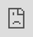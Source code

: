 ```yaml
---
author: Kai Magnus Müller
pubDatetime: 2018-02-02T15:22:00Z
title: OpenMoji
highlight: false
draft: false
tags:
    - university project
    - featured
ogImage: ''
semesterDate: Winter 2017
course: OpenMoji
description: A special course by Benjamin Groß and Daniel Utz. During this course, students developed an understanding for iconography, a set of design guidelines for emoji and finally, a set of independent emoji – the OpenMoji library.
---
```



<div style="" class="openmoji-iframe">
	<iframe
		src="https://www.openmoji.org/library/"
		frameborder="0"
		style="position:absolute;top:0;left:0;width:100%;height:100%; border:1px solid var(--color-text); background:white"></iframe>
</div>

Visit the [OpenMoji Library](https://www.openmoji.org/library/)

## Introduction

Why is the design of new emoji left to tech giants?
Emoji break language barriers and make communication of emotions more efficient and have become an important part of our daily communication worldwide. Too important to be left out of their users hands. OpenMoji is an open source emoji library and an attempt to democratize emoji. Everyone is invited to submit new emoji and improve the library.

## Project

At its core, the course titled "Open Source / Emoji" is a lesson in iconography and collaboration. At first simple pixel icons resembling the original emoji drawn by Shigetaka Kurita[^1] were created with focus on the essential features of objects. Gradually, additional elements were introduced and the icons got more complex. After each iteration we got together to discuss our icons and decisions.

<Figure
	alt="Drawing pixel icons sharpens perception of the most essential parts of objects. Next up: black and white vector icons with less restrictions on dimensions and vector icons with color. To the right the official light bulb emoji adhering to our style guide. (Not created by me.)"
	src="https://res.cloudinary.com/dm3a0qioc/image/upload/v1678049688/emoji-stages-2_xczbpp.png"
	aspectRatio="2880:720"></Figure>

## Style Guide

At this point we started our work on the OpenMoji library. To account for the amount of students involved and the size of our planned library a common style guide was needed to make sure all emoji fit together visually. The best emoji out of everything we created so far were selected. And a style guide team was founded to develop a common style guide together with our professors.

## Collaboration

Apart from our style guide many other things had to be prepared in order for this project to succeed. Other teams were tasked to gather a list of emoji to be included, create use cases and demos, develop a social media presence, create our project website, font creation and backend tech.

Additionally, every student was to create a block of emoji once the list was finalized. Which meant every student had weekly meetings with a member of the style guide team as well.

## Process

This project was different than most other courses. Instead of each team working on independent projects, here all teams were responsible for a smaller part of our bigger project. This meant communication and coordination - not just in each team - but also between teams was more important than ever.

At times challenging and chaotic, with the guidance from our supervising professors the project was completed and successfully released.

My focus – apart from designing my set of emoji – was on sketching concepts for our website and doing backend work regarding SVG exporting and resizing.

## About

This student project was created during winter semester 2017/18 as part of the Open Source / Emoji course by [Daniel Utz](http://www.danielutz.de) and [Benedikt Groß](http://benedikt-gross.de) with

[Sofie Ascherl](https://www.behance.net/sofieasche36e2)  
Jose Avila  
[Ronja Baeurlen](https://ronjabaeurlen.myportfolio.com)  
[Selina Bauder](http://selinabauder.de)  
Vanessa Boutzikoudi  
Rana Cakir  
Baris Camli  
Julian Grüneberg  
Laura Humpfer  
Emily Jäger  
[Hilda Kalyoncu](http://hilda-kalyoncu.de)  
[Jonas Rossner](http://info.jonasrossner.de/)  
[Marius Schnabel](http://marius-schnabel.de/)  
Lisa Schulz  
[Sina Schulz](http://www.skschulz.com)  
Mariella Steeb  
[Lisa Thiel](https://lisathiel.wixsite.com/portfolio)  
[Miriam Vollmeier](http://www.miriamvollmeier.com)  
[Kai Wanschura](http://www.kaiwanschura.de)  
[Johanna Wellnitz](http://johannawellnitz.de)  
[Martin Wehl](http://martinwehl.de)

Featured on the [Page Blog](https://page-online.de/kreation/sollte-man-das-design-von-emojis-google-apple-co-ueberlassen/).

[^1]: https://www.moma.org/collection/works/196070
